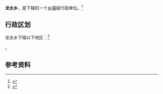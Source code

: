 {{中国乡级行政区|52/01/21/204/000}}

'''龙水乡'''，是{{PRC admin/fullname|52/01/21/204/000|3}}下辖的一个[[乡镇|乡镇]]级行政单位。<ref>{{PRC admin/ref sgc|{{PRC admin/parent|52/01/21/204/000}}}}</ref>

== 行政区划 ==

龙水乡下辖以下地区：<ref>{{PRC admin/ref sgc|52/01/21/204/000}}</ref>

{{PRC admin/children|52/01/21/204/000}}。

== 参考资料 ==

{{reflist}}

{{行政区划小作品}}
{{PRC admin/navcat|52/01/21/204/000}}